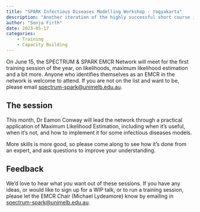 ```yaml
---
title: "SPARK Infectious Diseases Modelling Workshop - Yogyakarta"
description: "Another iteration of the highly successful short course in disease modelling"
author: "Sonja Firth"
date: 2023-05-17
categories:
    - Training
    - Capacity Building
---
```


On June 15, the SPECTRUM & SPARK EMCR Network will meet for the first training session of the year, on likelihoods, maximum likelihood estimation and a bit more. Anyone who identifies themselves as an EMCR in the network is welcome to attend. If you are not on the list and want to be, please email <spectrum-spark@unimelb.edu.au>.

## The session

This month, Dr Eamon Conway will lead the network through a practical application of Maximum Likelihood Estimation, including when it's useful, when it's not, and how to implement it for some infectious diseases models.

More skills is more good, so please come along to see how it's done from an expert, and ask questions to improve your understanding.

## Feedback

We'd love to hear what _you_ want out of these sessions. If you have any ideas, or would like to sign up for a WIP talk, or to run a training session, please let the EMCR Chair (Michael Lydeamore) know by emailing in <spectrum-spark@unimelb.edu.au>.
